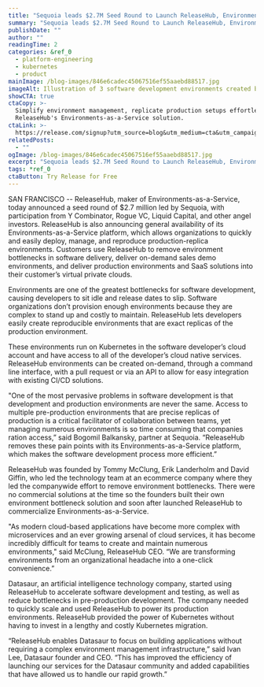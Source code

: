 ```yaml
---
title: "Sequoia leads $2.7M Seed Round to Launch ReleaseHub, Environments-as-a-Service"
summary: "Sequoia leads $2.7M Seed Round to Launch ReleaseHub, Environments-as-a-Service"
publishDate: ""
author: ""
readingTime: 2
categories: &ref_0
  - platform-engineering
  - kubernetes
  - product
mainImage: /blog-images/846e6cadec45067516ef55aaebd88517.jpg
imageAlt: Illustration of 3 software development environments created by Release
showCTA: true
ctaCopy: >-
  Simplify environment management, replicate production setups effortlessly with
  ReleaseHub's Environments-as-a-Service solution.
ctaLink: >-
  https://release.com/signup?utm_source=blog&utm_medium=cta&utm_campaign=blog-cta&utm_content=launch-press-release
relatedPosts:
  - ""
ogImage: /blog-images/846e6cadec45067516ef55aaebd88517.jpg
excerpt: "Sequoia leads $2.7M Seed Round to Launch ReleaseHub, Environments-as-a-Service"
tags: *ref_0
ctaButton: Try Release for Free
---
```


SAN FRANCISCO -- ReleaseHub, maker of Environments-as-a-Service, today announced a seed round of $2.7 million led by Sequoia, with participation from Y Combinator, Rogue VC, Liquid Capital, and other angel investors. ReleaseHub is also announcing general availability of its Environments-as-a-Service platform, which allows organizations to quickly and easily deploy, manage, and reproduce production-replica environments. Customers use ReleaseHub to remove environment bottlenecks in software delivery, deliver on-demand sales demo environments, and deliver production environments and SaaS solutions into their customer’s virtual private clouds.

Environments are one of the greatest bottlenecks for software development, causing developers to sit idle and release dates to slip. Software organizations don’t provision enough environments because they are complex to stand up and costly to maintain. ReleaseHub lets developers easily create reproducible environments that are exact replicas of the production environment.

These environments run on Kubernetes in the software developer’s cloud account and have access to all of the developer’s cloud native services. ReleaseHub environments can be created on-demand, through a command line interface, with a pull request or via an API to allow for easy integration with existing CI/CD solutions.

"One of the most pervasive problems in software development is that development and production environments are never the same. Access to multiple pre-production environments that are precise replicas of production is a critical facilitator of collaboration between teams, yet managing numerous environments is so time consuming that companies ration access,” said Bogomil Balkansky, partner at Sequoia. “ReleaseHub removes these pain points with its Environments-as-a-Service platform, which makes the software development process more efficient.”

ReleaseHub was founded by Tommy McClung, Erik Landerholm and David Giffin, who led the technology team at an ecommerce company where they led the companywide effort to remove environment bottlenecks. There were no commercial solutions at the time so the founders built their own environment bottleneck solution and soon after launched ReleaseHub to commercialize Environments-as-a-Service.

"As modern cloud-based applications have become more complex with microservices and an ever growing arsenal of cloud services, it has become incredibly difficult for teams to create and maintain numerous environments," said McClung, ReleaseHub CEO. “We are transforming environments from an organizational headache into a one-click convenience.”

Datasaur, an artificial intelligence technology company, started using ReleaseHub to accelerate software development and testing, as well as reduce bottlenecks in pre-production development. The company needed to quickly scale and used ReleaseHub to power its production environments. ReleaseHub provided the power of Kubernetes without having to invest in a lengthy and costly Kubernetes migration.

“ReleaseHub enables Datasaur to focus on building applications without requiring a complex environment management infrastructure,” said Ivan Lee, Datasaur founder and CEO. “This has improved the efficiency of launching our services for the Datasaur community and added capabilities that have allowed us to handle our rapid growth.”

